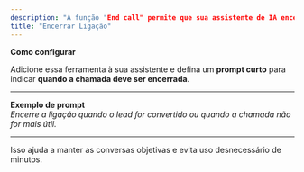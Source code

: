 ```yaml
---
description: "A função "End call" permite que sua assistente de IA encerre uma ligação automaticamente."
title: "Encerrar Ligação"
---
```


**Como configurar**

Adicione essa ferramenta à sua assistente e defina um **prompt curto** para indicar **quando a chamada deve ser encerrada**.

---

**Exemplo de prompt**\
_Encerre a ligação quando o lead for convertido ou quando a chamada não for mais útil._

---

Isso ajuda a manter as conversas objetivas e evita uso desnecessário de minutos.